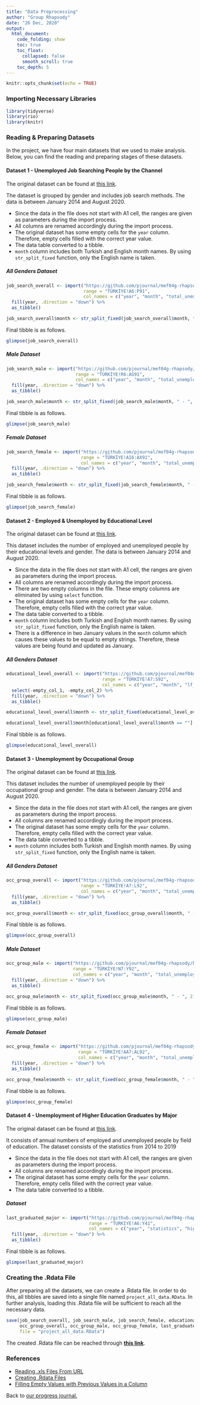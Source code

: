 ```yaml
---
title: "Data Preprocessing"
author: "Group Rhapsody"
date: "26 Dec, 2020"
output: 
  html_document:
    code_folding: show
    toc: true
    toc_float: 
      collapsed: false
      smooth_scroll: true
    toc_depth: 5
---
```


```r
knitr::opts_chunk$set(echo = TRUE)
```

### Importing Necessary Libraries 

```r
library(tidyverse)
library(rio)
library(knitr)
```

### Reading & Preparing Datasets

In the project, we have four main datasets that we used to make analysis. Below, you can find the reading and preparing stages of these datasets.

#### Dataset 1 - Unemployed Job Searching People by the Channel

The original dataset can be found at [this link](https://data.tuik.gov.tr/Bulten/DownloadIstatistikselTablo?p=YD6JGk3HAkwb1wQadeYsjp8iMZJ1cmLtRnMCRXPG3aOudsWPijD1R0XxxA54Ehu8).

The dataset is grouped by gender and includes job search methods. The data is between January 2014 and August 2020.

+ Since the data in the file does not start with A1 cell, the ranges are given as parameters during the import process.
+ All columns are renamed accordingly during the import process.
+ The original dataset has some empty cells for the `year` column. Therefore, empty cells filled with the correct year value.
+ The data table converted to a tibble.
+ `month` column includes both Turkish and English month names. By using `str_split_fixed` function, only the English name is taken.

##### All Genders Dataset

```r
job_search_overall <- import("https://github.com/pjournal/mef04g-rhapsody/blob/gh-pages/Project_Data/search_channel.xls?raw=true", 
                             range = "TÜRKİYE!A6:P91", 
                             col_names = c("year", "month", "total_unemployed", "to_employers", "to_relatives", "to_emp_office", "to_emp_agencies", "to_newspaper", "insert_ad_to_newspaper", "take_interview", "look_place_equip_to_est_bus", "look_credit_license_to_est_bus", "wait_call_from_emp_office", "wait_result_of_app", "wait_result_of_comp_for_public_sec", "others")) %>% 
  fill(year, .direction = "down") %>%
  as_tibble()

job_search_overall$month <- str_split_fixed(job_search_overall$month, " - ", 2)[,2]
```

Final tibble is as follows.

```r
glimpse(job_search_overall)
```


##### Male Dataset

```r
job_search_male <- import("https://github.com/pjournal/mef04g-rhapsody/blob/gh-pages/Project_Data/search_channel.xls?raw=true", 
                          range = "TÜRKİYE!R6:AG91", 
                          col_names = c("year", "month", "total_unemployed", "to_employers", "to_relatives", "to_emp_office", "to_emp_agencies", "to_newspaper", "insert_ad_to_newspaper", "take_interview", "look_place_equip_to_est_bus", "look_credit_license_to_est_bus", "wait_call_from_emp_office", "wait_result_of_app", "wait_result_of_comp_for_public_sec", "others")) %>% 
  fill(year, .direction = "down") %>%
  as_tibble()

job_search_male$month <- str_split_fixed(job_search_male$month, " - ", 2)[,2]
```

Final tibble is as follows.

```r
glimpse(job_search_male)
```

##### Female Dataset

```r
job_search_female <- import("https://github.com/pjournal/mef04g-rhapsody/blob/gh-pages/Project_Data/search_channel.xls?raw=true", 
                            range = "TÜRKİYE!AI6:AX91", 
                            col_names = c("year", "month", "total_unemployed", "to_employers", "to_relatives", "to_emp_office", "to_emp_agencies", "to_newspaper", "insert_ad_to_newspaper", "take_interview", "look_place_equip_to_est_bus", "look_credit_license_to_est_bus", "wait_call_from_emp_office", "wait_result_of_app", "wait_result_of_comp_for_public_sec", "others")) %>% 
  fill(year, .direction = "down") %>%
  as_tibble()

job_search_female$month <- str_split_fixed(job_search_female$month, " - ", 2)[,2]
```

Final tibble is as follows.

```r
glimpse(job_search_female)
```

#### Dataset 2 - Employed & Unemployed by Educational Level

The original dataset can be found at [this link](https://data.tuik.gov.tr/Bulten/DownloadIstatistikselTablo?p=bWJMnEy0j6UZHm1gD5qqGkGNWSNKDEJ4I57rthEhkNd9qHF6QHUpwQl25NrXRpAg).

This dataset includes the number of employed and unemployed people by their educational levels and gender. The data is between January 2014 and August 2020.

+ Since the data in the file does not start with A1 cell, the ranges are given as parameters during the import process.
+ All columns are renamed accordingly during the import process.
+ There are two empty columns in the file. These empty columns are eliminated by using `select` function.
+ The original dataset has some empty cells for the `year` column. Therefore, empty cells filled with the correct year value.
+ The data table converted to a tibble.
+ `month` column includes both Turkish and English month names. By using `str_split_fixed` function, only the English name is taken.
+ There is a difference in two January values in the `month` column which causes these values to be equal to empty strings. Therefore, these values are being found and updated as January.

##### All Genders Dataset

```r
educational_level_overall <- import("https://github.com/pjournal/mef04g-rhapsody/blob/gh-pages/Project_Data/educational_level.xls?raw=true", 
                                    range = "TÜRKİYE!A7:S92", 
                                    col_names = c("year", "month", "lf_illeterate", "lf_less_than_hs", "lf_highschool", "lf_voc_hs", "lf_higher_ed", "empty_col_1", "emp_illeterate", "emp_less_than_hs", "emp_highschool", "emp_voc_hs", "emp_higher_ed", "empty_col_2", "unemp_illeterate", "unemp_less_than_hs", "unemp_highschool", "unemp_voc_hs", "unemp_higher_ed" )) %>% 
  select(-empty_col_1, -empty_col_2) %>% 
  fill(year, .direction = "down") %>%
  as_tibble()

educational_level_overall$month <- str_split_fixed(educational_level_overall$month, " - ", 2)[,2]

educational_level_overall$month[educational_level_overall$month == ""] = "January"
```

Final tibble is as follows.

```r
glimpse(educational_level_overall)
```

#### Dataset 3 - Unemployment by Occupational Group

The original dataset can be found at [this link](https://data.tuik.gov.tr/Bulten/DownloadIstatistikselTablo?p=VyBwucwx3Wx2uJXGxoM3soWzPxQv5BRhYRELMU0FhptFZ5Ythna2czyzH6s4rDxR).

This dataset includes the number of unemployed people by their occupational group and gender. The data is between January 2014 and August 2020.

+ Since the data in the file does not start with A1 cell, the ranges are given as parameters during the import process.
+ All columns are renamed accordingly during the import process.
+ The original dataset has some empty cells for the `year` column. Therefore, empty cells filled with the correct year value.
+ The data table converted to a tibble.
+ `month` column includes both Turkish and English month names. By using `str_split_fixed` function, only the English name is taken.

##### All Genders Dataset

```r
occ_group_overall <- import("https://github.com/pjournal/mef04g-rhapsody/blob/gh-pages/Project_Data/occupational_group.xls?raw=true", 
                            range = "TÜRKİYE!A7:L92", 
                            col_names = c("year", "month", "total_unemployed", "manager", "prof", "tech", "cleric", "service", "agricul", "trade", "operator", "elemantary")) %>%
  fill(year, .direction = "down") %>%
  as_tibble()

occ_group_overall$month <- str_split_fixed(occ_group_overall$month, " - ", 2)[,2]
```

Final tibble is as follows.

```r
glimpse(occ_group_overall)
```

##### Male Dataset

```r
occ_group_male <- import("https://github.com/pjournal/mef04g-rhapsody/blob/gh-pages/Project_Data/occupational_group.xls?raw=true", 
                         range = "TÜRKİYE!N7:Y92", 
                         col_names = c("year", "month", "total_unemployed", "manager", "prof", "tech", "cleric", "service", "agricul", "trade", "operator", "elemantary")) %>%
  fill(year, .direction = "down") %>%
  as_tibble()

occ_group_male$month <- str_split_fixed(occ_group_male$month, " - ", 2)[,2]
```

Final tibble is as follows.

```r
glimpse(occ_group_male)
```

##### Female Dataset

```r
occ_group_female <- import("https://github.com/pjournal/mef04g-rhapsody/blob/gh-pages/Project_Data/occupational_group.xls?raw=true", 
                           range = "TÜRKİYE!AA7:AL92", 
                           col_names = c("year", "month", "total_unemployed", "manager", "prof", "tech", "cleric", "service", "agricul", "trade", "operator", "elemantary")) %>%
  fill(year, .direction = "down") %>%
  as_tibble()

occ_group_female$month <- str_split_fixed(occ_group_female$month, " - ", 2)[,2]
```

Final tibble is as follows.

```r
glimpse(occ_group_female)
```

#### Dataset 4 - Unemployment of Higher Education Graduates by Major

The original dataset can be found at [this link](https://data.tuik.gov.tr/Bulten/DownloadIstatistikselTablo?p=vLICiE6Ol0yQYtmtU/kJ2JEnAr8Q14emL5iDhwHMpzChnPnzsVhz1tXV3REhaV9R).

It consists of annual numbers of employed and unemployed people by field of education. The dataset consists of the statistics from 2014 to 2019

+ Since the data in the file does not start with A1 cell, the ranges are given as parameters during the import process.
+ All columns are renamed accordingly during the import process.
+ The original dataset has some empty cells for the `year` column. Therefore, empty cells filled with the correct year value.
+ The data table converted to a tibble.

##### Dataset

```r
last_graduated_major <- import("https://github.com/pjournal/mef04g-rhapsody/blob/gh-pages/Project_Data/major_field.xls?raw=true", 
                               range = "TURKIYE!A6:Y41", 
                               col_names = c("year", "statistics", "higher_ed_grad", "education", "arts", "humanities", "languages", "social_sci", "journalism", "business", "law", "biology_env_related_sci", "physical_sci", "math_stat", "info_communication_tech", "engineering", "manufacturing_processing", "architecture_construction", "agriculture_forestry_fishery", "veterinary", "health", "welfare", "personal_services", "occupational_health_transport_services", "security_services")) %>%
  fill(year, .direction = "down") %>%
  as_tibble()
```

Final tibble is as follows.

```r
glimpse(last_graduated_major)
```

### Creating the .Rdata File

After preparing all the datasets, we can create a .Rdata file. In order to do this, all tibbles are saved into a single file named `project_all_data.RData`. In further analysis, loading this .Rdata file will be sufficient to reach all the necessary data.

```r
save(job_search_overall, job_search_male, job_search_female, educational_level_overall,
     occ_group_overall, occ_group_male, occ_group_female, last_graduated_major, 
     file = "project_all_data.RData") 
```

The created .Rdata file can be reached through [**this link**](https://github.com/pjournal/mef04g-rhapsody/blob/gh-pages/Project_Data/project_all_data.RData?raw=true).

### References

+ [Reading .xls Files From URL](https://github.com/tidyverse/readxl/issues/183)
+ [Creating .Rdata Files](https://bookdown.org/ndphillips/YaRrr/rdata-files.html)
+ [Filling Empty Values with Previous Values in a Column](https://stackoverflow.com/questions/40040834/replace-na-with-previous-or-next-value-by-group-using-dplyr/40041172)

Back to [our progress journal.](https://pjournal.github.io/mef04g-rhapsody/)